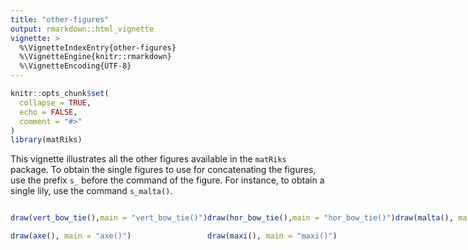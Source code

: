 ```yaml
---
title: "other-figures"
output: rmarkdown::html_vignette
vignette: >
  %\VignetteIndexEntry{other-figures}
  %\VignetteEngine{knitr::rmarkdown}
  %\VignetteEncoding{UTF-8}
---
```


```r
knitr::opts_chunk$set(
  collapse = TRUE,
  echo = FALSE, 
  comment = "#>"
)
library(matRiks)
```


This vignette illustrates all the other figures available in the `matRiks` package. To obtain the single figures to use for concatenating the figures, use the prefix `s_` before the command of the figure. For instance, to obtain a single lily, use the command `s_malta()`. 

::::{style="display: flex;"}
::: {}
```r
draw(vert_bow_tie(),main = "vert_bow_tie()")
```

```r
draw(axe(), main = "axe()")
```

:::

::: {}
```r
draw(hor_bow_tie(),main = "hor_bow_tie()")
```

```r
draw(maxi(), main = "maxi()")
```

:::


::: {}
```r
draw(malta(), main = "malta")
```

:::

::::
